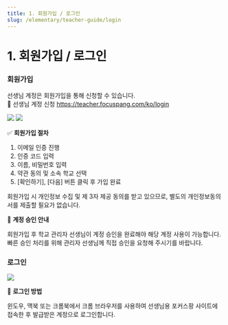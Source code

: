 ```yaml
---
title: 1. 회원가입 / 로그인
slug: /elementary/teacher-guide/login
---
```


<!-- title: 사이드바에서 표시되는 이름 -->


# 1. 회원가입 / 로그인

### 회원가입

선생님 계정은 회원가입을 통해 신청할 수 있습니다.\
🔗 선생님 계정 신청 https://teacher.focuspang.com/ko/login

<Image src="/img/kr/elementary/teacher/01-01.jpg" size="lg" />
<Image src="/img/kr/elementary/teacher/01-02.jpg" size="lg" />

✅ **회원가입 절차**

1. 이메일 인증 진행
2. 인증 코드 입력
3. 이름, 비밀번호 입력
4. 약관 동의 및 소속 학교 선택
5. \[확인하기], \[다음] 버튼 클릭 후 가입 완료

회원가입 시 개인정보 수집 및 제 3자 제공 동의를 받고 있으므로, 별도의 개인정보동의서를 제출할 필요가 없습니다.

🔑 **계정 승인 안내**

회원가입 후 학교 관리자 선생님이 계정 승인을 완료해야 해당 계정 사용이 가능합니다.
빠른 승인 처리를 위해 관리자 선생님께 직접 승인을 요청해 주시기를 바랍니다.

### 로그인

<Image src="/img/kr/elementary/teacher/01-03.jpg" size="lg" />

🔑 **로그인 방법**

윈도우, 맥북 또는 크롬북에서 크롬 브라우저를 사용하여 선생님용 포커스팡 사이트에 접속한 후 발급받은 계정으로 로그인합니다.
